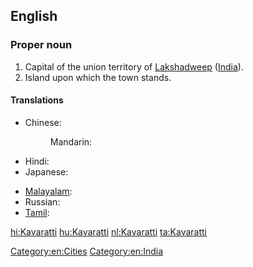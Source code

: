 ==English==
{{wikipedia}}

===Proper noun===
{{en-proper noun}}

# Capital of the union territory of [[Lakshadweep]] ([[India]]).
# Island upon which the town stands.

====Translations====
{{trans-top|capital of Lakshadweep, India}}
* Chinese:
*: Mandarin: {{t|cmn|卡瓦拉蒂|tr=Kǎwǎlādì|sc=Hani}}
* Hindi: {{t-|hi|कवरत्ती|tr=kavarattī}}
* Japanese: {{t-|ja|カバラティ|tr=Kabarati}}
{{trans-mid}}
* [[Malayalam]]: {{t-|ml|കവരത്തി|sc=Mlym}}
* Russian: {{t-|ru|Каваратти|m|tr=Kavarátti}}
* [[Tamil]]: {{t-|ta|கவரத்தி}}
{{trans-bottom}}

[[Category:en:Cities]]
[[Category:en:India]]

[[hi:Kavaratti]]
[[hu:Kavaratti]]
[[nl:Kavaratti]]
[[ta:Kavaratti]]